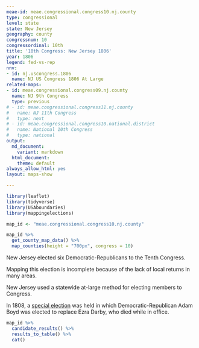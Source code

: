 ```yaml
---
meae-id: meae.congressional.congress10.nj.county
type: congressional
level: state
state: New Jersey
geography: county
congressnum: 10
congressordinal: 10th
title: '10th Congress: New Jersey 1806'
year: 1806
legend: fed-vs-rep
nnv:
- id: nj.uscongress.1806
  name: NJ US Congress 1806 At Large
related-maps:
- id: meae.congressional.congress09.nj.county
  name: NJ 9th Congress
  type: previous
# - id: meae.congressional.congress11.nj.county
#   name: NJ 11th Congress
#   type: next
# - id: meae.congressional.congress10.national.district
#   name: National 10th Congress
#   type: national
output:
  md_document:
    variant: markdown
  html_document:
    theme: default
always_allow_html: yes
layout: maps-show

---
```


```r
library(leaflet)
library(tidyverse)
library(USAboundaries)
library(mappingelections)

map_id <- "meae.congressional.congress10.nj.county"
```

<div class="map">

```r
map_id %>%
  get_county_map_data() %>%
  map_counties(height = "700px", congress = 10)
```

</div>

New Jersey elected six Democratic-Republicans to the Tenth Congress.

Mapping this election is incomplete because of the lack of local returns in many areas.

New Jersey used a statewide at-large method for electing members to Congress.

In 1808, a [special election](http://earlyamericanelections.org/dev/maps/meae.congressional.congress10.nj.county.html) was held in which Democratic-Republican Adam Boyd was elected to replace Ezra Darby, who died while in office.

<div class="results-table">

```r
map_id %>%
  candidate_results() %>%
  results_to_table() %>%
  cat()
```

</div>
